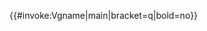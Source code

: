 <includeonly>{{#invoke:Vgname|main|bracket=q|bold=no}}</includeonly><noinclude>
{{Documentation|Template:Vgname/doc}}
</noinclude>